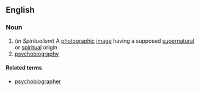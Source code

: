 ==English==

===Noun===
{{en-noun}}

#(''in Spiritualism'') A [[photographic]] [[image]] having a supposed [[supernatural]] or [[spiritual]] origin
# [[psychobiography]]

====Related terms====
*[[psychobiographer]]